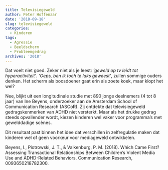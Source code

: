 ```yaml
---
title: Televisiegeweld
author: Peter Hoffenaar
date: '2018-09-18'
slug: televisiegeweld
categories:
  - Kinderen
tags:
  - Agressie
  - Beeldscherm
  - Probleemgedrag
archives: '2018'
---
```

Dat voelt niet goed. Zeker niet als je leest: _'geweld op tv leidt tot hyperactiviteit'_. _‘Oeps, ben ik toch te laks geweest’_, zullen sommige ouders denken. Het scherm als boosdoener gaat erin als zoete koek, maar klopt het wel? 

Nee, blijkt uit een longitudinale studie met 890 jonge deelnemers (4 tot 8 jaar) van Ine Beyens, onderzoeker aan de Amsterdam School of Communication Research (ASCoR). Zij ontdekte dat televisiegeweld gedragskenmerken van ADHD niet versterkt. Maar als het drukke gedrag steeds opvallender wordt, kiezen kinderen wel vaker voor programma’s met gewelddadige scènes. 

Dit resultaat past binnen het idee dat verschillen in zelfregulatie maken dat kinderen wel of geen voorkeur voor mediageweld ontwikkelen.

Beyens, I., Piotrowski, J. T., & Valkenburg, P. M. (2018). Which Came First? Assessing Transactional Relationships Between Children’s Violent Media Use and ADHD-Related Behaviors. Communication Research, 0093650218782300.